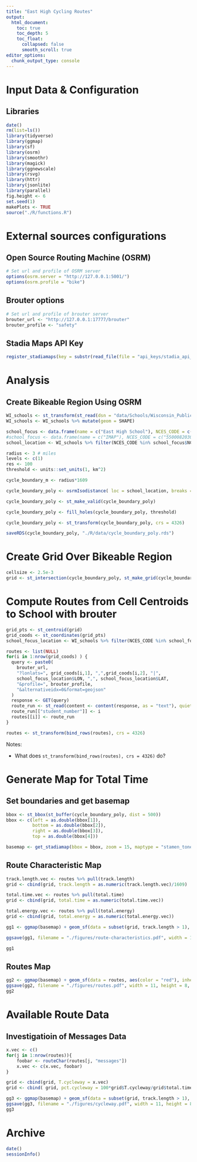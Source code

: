 ```yaml
---
title: "East High Cycling Routes"
output:
  html_document:
    toc: true
    toc_depth: 5
    toc_float:
      collapsed: false
      smooth_scroll: true
editor_options:
  chunk_output_type: console
---
```


# Input Data & Configuration

## Libraries

```r
date()
rm(list=ls())
library(tidyverse)
library(ggmap)
library(sf)
library(osrm)
library(smoothr)
library(magick)
library(ggnewscale)
library(rsvg)
library(httr)
library(jsonlite)
library(parallel)
fig.height <- 6
set.seed(1)
makePlots <- TRUE
source("./R/functions.R")
```

# External sources configurations

## Open Source Routing Machine (OSRM)

```r
# Set url and profile of OSRM server
options(osrm.server = "http://127.0.0.1:5001/")
options(osrm.profile = "bike")
```

## Brouter options
```r
# Set url and profile of brouter server
brouter_url <- "http://127.0.0.1:17777/brouter"
brouter_profile <- "safety"
```

## Stadia Maps API Key

```r
register_stadiamaps(key = substr(read_file(file = "api_keys/stadia_api_key"), 1, 36))
```


# Analysis

## Create Bikeable Region Using OSRM

```r
WI_schools <- st_transform(st_read(dsn = "data/Schools/Wisconsin_Public_Schools_-5986231931870160084.gpkg"), crs = 4326)
WI_schools <- WI_schools %>% mutate(geom = SHAPE)

school_focus <- data.frame(name = c("East High School"), NCES_CODE = c("550852000925"))
#school_focus <- data.frame(name = c("IMAP"), NCES_CODE = c("550008203085"))
school_location <- WI_schools %>% filter(NCES_CODE %in% school_focus$NCES_CODE)

radius <- 3 # miles
levels <- c(1)
res <- 100
threshold <- units::set_units(1, km^2)

cycle_boundary_m <- radius*1609

cycle_boundary_poly <- osrmIsodistance( loc = school_location, breaks = cycle_boundary_m, res = res )

cycle_boundary_poly <- st_make_valid(cycle_boundary_poly)

cycle_boundary_poly <- fill_holes(cycle_boundary_poly, threshold)

cycle_boundary_poly <- st_transform(cycle_boundary_poly, crs = 4326)

saveRDS(cycle_boundary_poly, "./R/data/cycle_boundary_poly.rds")
```

# Create Grid Over Bikeable Region

```r
cellsize <- 2.5e-3
grid <- st_intersection(cycle_boundary_poly, st_make_grid(cycle_boundary_poly, cellsize = cellsize, what = "polygons", square = FALSE))
```

# Compute Routes from Cell Centroids to School with brouter

```r
grid_pts <- st_centroid(grid)
grid_coods <- st_coordinates(grid_pts)
school_focus_location <- WI_schools %>% filter(NCES_CODE %in% school_focus$NCES_CODE) %>% select(LAT, LON)

routes <- list(NULL)
for(i in 1:nrow(grid_coods) ) {
  query <- paste0(
    brouter_url,
    "?lonlats=", grid_coods[i,1], ",",grid_coods[i,2], "|",
    school_focus_location$LON, ",", school_focus_location$LAT,
    "&profile=", brouter_profile,
    "&alternativeidx=0&format=geojson"
  )
  response <- GET(query)
  route_run <- st_read(content <- content(response, as = "text"), quiet = TRUE)
  route_run[["student_number"]] <- i
  routes[[i]] <- route_run
}

routes <- st_transform(bind_rows(routes), crs = 4326)
```

Notes:

- What does `st_transform(bind_rows(routes), crs = 4326)` do?


# Generate Map for Total Time

## Set boundaries and get basemap
```r
bbox <- st_bbox(st_buffer(cycle_boundary_poly, dist = 500))
bbox <- c(left = as.double(bbox[1]),
          bottom = as.double(bbox[2]),
          right = as.double(bbox[3]),
          top = as.double(bbox[4]))

basemap <- get_stadiamap(bbox = bbox, zoom = 15, maptype = "stamen_toner_lite")
```

## Route Characteristic Map

```r
track.length.vec <- routes %>% pull(track.length)
grid <- cbind(grid, track.length = as.numeric(track.length.vec)/1609)

total.time.vec <- routes %>% pull(total.time)
grid <- cbind(grid, total.time = as.numeric(total.time.vec))

total.energy.vec <- routes %>% pull(total.energy)
grid <- cbind(grid, total.energy = as.numeric(total.energy.vec))

gg1 <- ggmap(basemap) + geom_sf(data = subset(grid, track.length > 1), aes(fill = total.time), inherit.aes = FALSE)

ggsave(gg1, filename = "./figures/route-characteristics.pdf", width = 11, height = 8, units = "in")

gg1
```
## Routes Map

```r
gg2 <- ggmap(basemap) + geom_sf(data = routes, aes(color = "red"), inherit.aes = FALSE)
ggsave(gg2, filename = "./figures/routes.pdf", width = 11, height = 8, units = "in")
gg2
```

# Available Route Data

## Investigatioin of Messages Data

```r
x.vec <- c()
for(j in 1:nrow(routes)){
    foobar <- routeChar(routes[j, "messages"])
    x.vec <- c(x.vec, foobar)
}

grid <- cbind(grid, T.cycleway = x.vec)
grid <- cbind( grid, pct.cycleway = 100*grid$T.cycleway/grid$total.time)

gg3 <- ggmap(basemap) + geom_sf(data = subset(grid, track.length > 1), aes(fill= pct.cycleway), inherit.aes = FALSE)
ggsave(gg3, filename = "./figures/cycleway.pdf", width = 11, height = 8, units = "in")
gg3
```

# Archive

```r
date()
sessionInfo()
```

